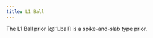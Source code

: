 ```yaml
---
title: L1 Ball
---
```


The L1 Ball prior [@l1_ball] is a spike-and-slab type prior.


```.stan
```
